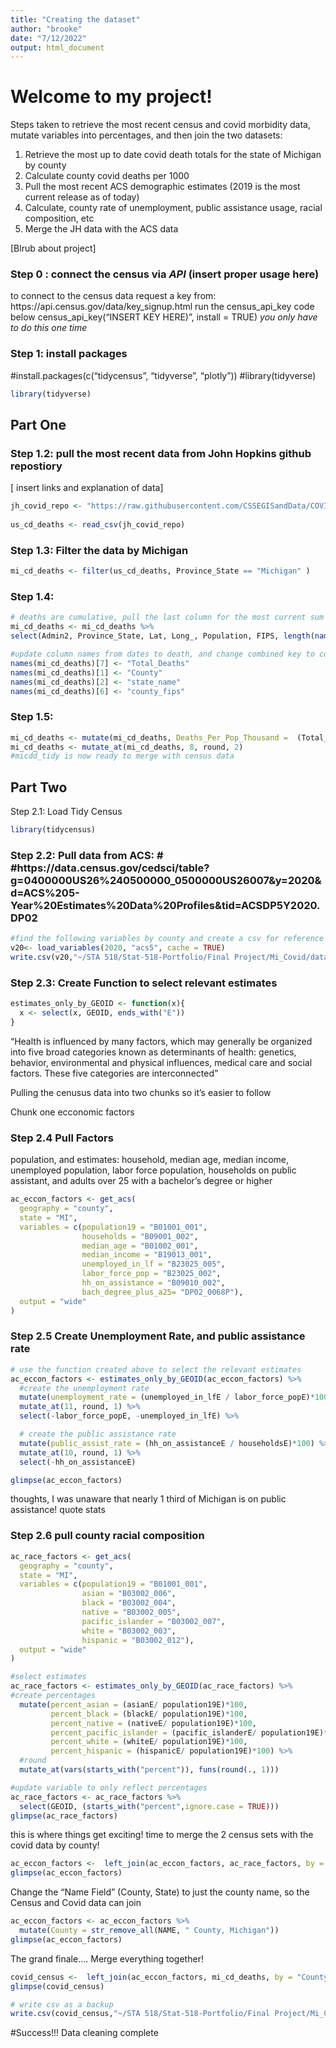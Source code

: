 ```yaml
---
title: "Creating the dataset"
author: "brooke"
date: "7/12/2022"
output: html_document
---
```


# Welcome to my project!


Steps taken to retrieve the most recent census and covid morbidity data, mutate variables into percentages, and then join the two datasets:


1) Retrieve the most up to date covid death totals for the state of Michigan by county
2) Calculate county covid deaths per 1000
3) Pull the most recent ACS demographic estimates (2019 is the most current release as of today)
4) Calculate, county rate of unemployment, public assistance usage, racial composition, etc
5) Merge the JH data with the ACS data





[Blrub about project]


### Step 0 : connect the census via *API* (insert proper usage here)
to connect to the census data request a key from: https://api.census.gov/data/key_signup.html
run the census_api_key code below
census_api_key("INSERT KEY HERE)", install = TRUE)
*you only have to do this one time*


### Step 1: install packages
#install.packages(c("tidycensus", "tidyverse", "plotly"))
#library(tidyverse)


```r
library(tidyverse)

```

## Part One

### Step 1.2:  pull the most recent data from John Hopkins github repostiory 
[ insert links and explanation of data]

```r

jh_covid_repo <- "https://raw.githubusercontent.com/CSSEGISandData/COVID-19/master/csse_covid_19_data/csse_covid_19_time_series/time_series_covid19_deaths_US.csv"
  
us_cd_deaths <- read_csv(jh_covid_repo)

```
### Step 1.3:  Filter the data by Michigan 

```r
mi_cd_deaths <- filter(us_cd_deaths, Province_State == "Michigan" )
```



### Step 1.4: 
```r
# deaths are cumulative, pull the last column for the most current sum
mi_cd_deaths <- mi_cd_deaths %>% 
select(Admin2, Province_State, Lat, Long_, Population, FIPS, length(names(mi_cd_deaths)))

#update column names from dates to death, and change combined key to county for joins later
names(mi_cd_deaths)[7] <- "Total_Deaths"
names(mi_cd_deaths)[1] <- "County"
names(mi_cd_deaths)[2] <- "state_name"
names(mi_cd_deaths)[6] <- "county_fips"

```


### Step 1.5: 
```r
mi_cd_deaths <- mutate(mi_cd_deaths, Deaths_Per_Pop_Thousand =  (Total_Deaths / (Population / 1000 )))
mi_cd_deaths <- mutate_at(mi_cd_deaths, 8, round, 2)
#micdd_tidy is now ready to merge with census data

```

## Part Two

Step 2.1: Load Tidy Census
```r
library(tidycensus)
```


### Step 2.2: Pull data from ACS: # #https://data.census.gov/cedsci/table?g=0400000US26%240500000_0500000US26007&y=2020&d=ACS%205-Year%20Estimates%20Data%20Profiles&tid=ACSDP5Y2020.DP02
```r
#find the following variables by county and create a csv for reference
v20<- load_variables(2020, "acs5", cache = TRUE)
write.csv(v20,"~/STA 518/Stat-518-Portfolio/Final Project/Mi_Covid/data/variable_names")

```

### Step 2.3: Create Function to select relevant estimates 
```r
estimates_only_by_GEOID <- function(x){
  x <- select(x, GEOID, ends_with("E")) 
}

```


"Health is influenced by many factors, which may generally be organized into five broad categories known as determinants of health: genetics, behavior, environmental and physical influences, medical care and social factors. These five categories are interconnected"

Pulling the cenusus data into two chunks so it's easier to follow

Chunk one ecconomic factors

### Step 2.4 Pull Factors 
population, and estimates: household, median age, median income, unemployed population, labor force population, households on public assistant,  and adults over 25 with a bachelor's degree or higher

```r
ac_eccon_factors <- get_acs(
  geography = "county",
  state = "MI",
  variables = c(population19 = "B01001_001",
                households = "B09001_002",
                median_age = "B01002_001",
                median_income = "B19013_001",
                unemployed_in_lf = "B23025_005",
                labor_force_pop = "B23025_002",
                hh_on_assistance = "B09010_002",
                bach_degree_plus_a25= "DP02_0068P"),
  output = "wide"
) 

```
### Step 2.5 Create Unemployment Rate, and public assistance rate



```r
# use the function created above to select the relevant estimates 
ac_eccon_factors <- estimates_only_by_GEOID(ac_eccon_factors) %>% 
  #create the unemployment rate
  mutate(unemployment_rate = (unemployed_in_lfE / labor_force_popE)*100) %>% 
  mutate_at(11, round, 1) %>% 
  select(-labor_force_popE, -unemployed_in_lfE) %>% 

  # create the public assistance rate
  mutate(public_assist_rate = (hh_on_assistanceE / householdsE)*100) %>% 
  mutate_at(10, round, 1) %>% 
  select(-hh_on_assistanceE)

glimpse(ac_eccon_factors)

```

thoughts, I was unaware that nearly 1 third of Michigan is on public assistance!
quote stats

### Step 2.6 pull county racial composition

```r
ac_race_factors <- get_acs(
  geography = "county",
  state = "MI",
  variables = c(population19 = "B01001_001",
                asian = "B03002_006",
                black = "B03002_004",
                native = "B03002_005",
                pacific_islander = "B03002_007",
                white = "B03002_003",
                hispanic = "B03002_012"),
  output = "wide"
)

```
```r
#select estimates
ac_race_factors <- estimates_only_by_GEOID(ac_race_factors) %>% 
#create percentages  
  mutate(percent_asian = (asianE/ population19E)*100,
         percent_black = (blackE/ population19E)*100,
         percent_native = (nativeE/ population19E)*100,
         percent_pacific_islander = (pacific_islanderE/ population19E)*100,
         percent_white = (whiteE/ population19E)*100,
         percent_hispanic = (hispanicE/ population19E)*100) %>% 
  #round
  mutate_at(vars(starts_with("percent")), funs(round(., 1)))

#update variable to only reflect percentages
ac_race_factors <- ac_race_factors %>% 
  select(GEOID, (starts_with("percent",ignore.case = TRUE)))
glimpse(ac_race_factors)
```

this is where things get exciting!
time to merge the 2 census sets with the covid data by county!


```r
ac_eccon_factors <-  left_join(ac_eccon_factors, ac_race_factors, by = "GEOID")
glimpse(ac_eccon_factors)
```
Change the "Name Field" (County, State) to just the county name, so the Census and Covid data can join 
```r
ac_eccon_factors <- ac_eccon_factors %>% 
  mutate(County = str_remove_all(NAME, " County, Michigan"))
glimpse(ac_eccon_factors)
```


The grand finale.... Merge everything together!

```r
covid_census <-  left_join(ac_eccon_factors, mi_cd_deaths, by = "County")
glimpse(covid_census)

# write csv as a backup
write.csv(covid_census,"~/STA 518/Stat-518-Portfolio/Final Project/Mi_Covid/data/covid_census.csv")
```

#Success!!! Data cleaning complete

